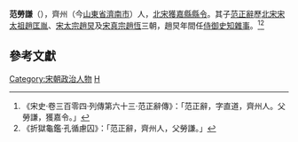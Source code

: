 {{orphan|time=2014-03-20T03:25:20+00:00}}
'''范勞謙'''（{{bd|?||?|}}），齊州（今[[山東省|山東省]][[濟南市|濟南市]]）人，[[北宋|北宋]][[獲嘉縣|獲嘉縣]][[縣令|縣令]]。其子[[范正辭|范正辭]]歷[[北宋|北宋]][[宋太祖|宋太祖]][[趙匡胤|趙匡胤]]、[[宋太宗|宋太宗]][[趙炅|趙炅]]及[[宋真宗|宋真宗]][[趙恆|趙恆]]三朝，趙炅年間任[[侍御史知雜事|侍御史知雜事]]。<ref>《宋史‧卷三百零四‧列傳第六十三‧范正辭傳》：「范正辭，字直道，齊州人。父勞謙，獲嘉令。」</ref><ref>《折獄龜鑑‧孔循慮囚》：「范正辭，齊州人，父勞謙。」</ref>

==參考文獻==
{{wikisource|宋史/卷304}}
{{wikisource|折獄龜鑑/卷二}}
{{Reflist}}

{{DEFAULTSORT:Fan范}}
[[Category:宋朝政治人物|Category:宋朝政治人物]]
[[Category:范姓|H]]